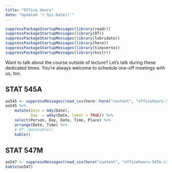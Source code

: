 ```yaml
---
title: "Office Hours"
date: "Updated `r Sys.Date()`"
---
```


```r
suppressPackageStartupMessages(library(readr))
suppressPackageStartupMessages(library(DT))
suppressPackageStartupMessages(library(lubridate))
suppressPackageStartupMessages(library(here))
suppressPackageStartupMessages(library(tidyverse))
suppressPackageStartupMessages(library(knitr))
```

Want to talk about the course outside of lecture? Let's talk during these dedicated times. You're always welcome to schedule one-off meetings with us, too.

## STAT 545A

```r
oo545 <- suppressMessages(read_csv(here::here("content", "officehours-545a.csv")))
oo545 %>% 
	mutate(Date = mdy(Date),
		   Day  = wday(Date, label = TRUE)) %>% 
	select(Person, Day, Date, Time, Place) %>% 
	arrange(Date, Time) %>% 
	# DT::datatable()
	kable()
```

## STAT 547M

```r
oo547 <- suppressMessages(read_csv(here("content", "officehours-547m.csv")))
kable(oo547)
```
